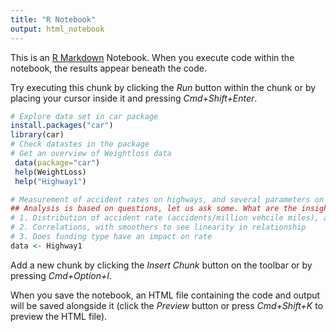 ```yaml
---
title: "R Notebook"
output: html_notebook
---
```


This is an [R Markdown](http://rmarkdown.rstudio.com) Notebook. When you execute code within the notebook, the results appear beneath the code. 

Try executing this chunk by clicking the *Run* button within the chunk or by placing your cursor inside it and pressing *Cmd+Shift+Enter*. 

```r
# Explore data set in car package
install.packages("car")
library(car)
# Check datastes in the package
# Get an overview of Weightloss data
 data(package="car")
 help(WeightLoss)
 help("Highway1")

```

```r
# Measurement of accident rates on highways, and several parameters on highways
## Analysis is based on questions, let us ask some. What are the insights?
# 1. Distribution of accident rate (accidents/million vehcile miles), and individual variables - 
# 2. Correlations, with smoothers to see linearity in relationship 
# 3. Does funding type have an impact on rate
data <- Highway1
```

Add a new chunk by clicking the *Insert Chunk* button on the toolbar or by pressing *Cmd+Option+I*.

When you save the notebook, an HTML file containing the code and output will be saved alongside it (click the *Preview* button or press *Cmd+Shift+K* to preview the HTML file).
